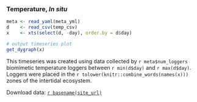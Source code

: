 <!--
This child Rmarkdown is used by _site_template.Rmd
-->

### Temperature, _In situ_

```r
meta <- read_yaml(meta_yml)
d    <- read_csv(temp_csv)
x    <- xts(select(d, -day), order.by = d$day)

# output timeseries plot
get_dygraph(x)
```

This timeseries was created using data collected by `r meta$num_loggers` biomimetic temperature loggers between `r min(d$day)` and `r max(d$day)`. Loggers were placed in the `r tolower(knitr::combine_words(names(x)))` zones of the intertidal ecosystem.

Download data: [`r basename(site_url)`](`r site_url`) 